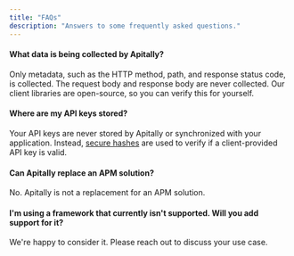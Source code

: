 ```yaml
---
title: "FAQs"
description: "Answers to some frequently asked questions."
---
```


#### What data is being collected by Apitally?

Only metadata, such as the HTTP method, path, and response status code, is
collected. The request body and response body are never collected. Our client libraries are
open-source, so you can verify this for yourself.

#### Where are my API keys stored?

Your API keys are never stored by Apitally or synchronized with your
application. Instead, [secure hashes](https://en.wikipedia.org/wiki/Scrypt)
are used to verify if a client-provided API key is valid.

#### Can Apitally replace an APM solution?

No. Apitally is not a replacement for an APM solution.

#### I'm using a framework that currently isn't supported. Will you add support for it?

We're happy to consider it. Please reach out to discuss your use case.
